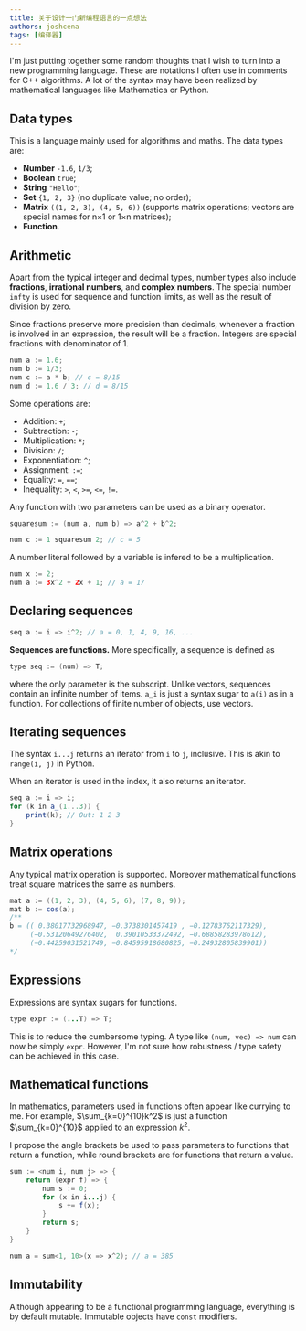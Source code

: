 ```yaml
---
title: 关于设计一门新编程语言的一点想法
authors: joshcena
tags: [编译器]
---
```


I'm just putting together some random thoughts that I wish to turn into a new programming language. These are notations I often use in comments for C++ algorithms. A lot of the syntax may have been realized by mathematical languages like Mathematica or Python.

<!-- truncate -->

## Data types

This is a language mainly used for algorithms and maths. The data types are:

- **Number** `-1.6`, `1/3`;
- **Boolean** `true`;
- **String** `"Hello"`;
- **Set** `{1, 2, 3}` (no duplicate value; no order);
- **Matrix** `((1, 2, 3), (4, 5, 6))` (supports matrix operations; vectors are special names for n×1 or 1×n matrices);
- **Function**.

## Arithmetic

Apart from the typical integer and decimal types, number types also include **fractions**, **irrational numbers**, and **complex numbers**. The special number `infty` is used for sequence and function limits, as well as the result of division by zero.

Since fractions preserve more precision than decimals, whenever a fraction is involved in an expression, the result will be a fraction. Integers are special fractions with denominator of 1.

```java
num a := 1.6;
num b := 1/3;
num c := a * b; // c = 8/15
num d := 1.6 / 3; // d = 8/15
```

Some operations are:

- Addition: `+`;
- Subtraction: `-`;
- Multiplication: `*`;
- Division: `/`;
- Exponentiation: `^`;
- Assignment: `:=`;
- Equality: `=`, `==`;
- Inequality: `>`, `<`, `>=`, `<=`, `!=`.

Any function with two parameters can be used as a binary operator.

```java
squaresum := (num a, num b) => a^2 + b^2;

num c := 1 squaresum 2; // c = 5
```

A number literal followed by a variable is infered to be a multiplication.

```java
num x := 2;
num a := 3x^2 + 2x + 1; // a = 17
```

## Declaring sequences

```java
seq a := i => i^2; // a = 0, 1, 4, 9, 16, ...
```

**Sequences are functions.** More specifically, a sequence is defined as

```java
type seq := (num) => T;
```

where the only parameter is the subscript. Unlike vectors, sequences contain an infinite number of items. `a_i` is just a syntax sugar to `a(i)` as in a function. For collections of finite number of objects, use vectors.

## Iterating sequences

The syntax `i...j` returns an iterator from `i` to `j`, inclusive. This is akin to `range(i, j)` in Python.

When an iterator is used in the index, it also returns an iterator.

```java
seq a := i => i;
for (k in a_(1...3)) {
    print(k); // Out: 1 2 3
}
```

## Matrix operations

Any typical matrix operation is supported. Moreover mathematical functions treat square matrices the same as numbers.

```java
mat a := ((1, 2, 3), (4, 5, 6), (7, 8, 9));
mat b := cos(a);
/**
b = (( 0.38017732968947, −0.3738301457419 , −0.12783762117329),
     (−0.53120649276402,  0.39010533372492, −0.68858283978612),
     (−0.44259031521749, −0.84595918680825, −0.24932805839901))
*/
```

## Expressions

Expressions are syntax sugars for functions.

```java
type expr := (...T) => T;
```

This is to reduce the cumbersome typing. A type like `(num, vec) => num` can now be simply `expr`. However, I'm not sure how robustness / type safety can be achieved in this case.

## Mathematical functions

In mathematics, parameters used in functions often appear like currying to me. For example, $\sum_{k=0}^{10}k^2$ is just a function $\sum_{k=0}^{10}$ applied to an expression $k^2$.

I propose the angle brackets be used to pass parameters to functions that return a function, while round brackets are for functions that return a value.

```java
sum := <num i, num j> => {
    return (expr f) => {
        num s := 0;
        for (x in i...j) {
            s += f(x);
        }
        return s;
    }
}

num a = sum<1, 10>(x => x^2); // a = 385
```

## Immutability

Although appearing to be a functional programming language, everything is by default mutable. Immutable objects have `const` modifiers.
